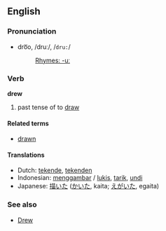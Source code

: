 ==English==

=== Pronunciation ===
*dro͞o, /druː/, /<tt>dru:</tt>/
*:[[Rhymes:English:-uː|Rhymes: -uː]]

===Verb===
'''drew'''

# past tense of to [[draw]]

====Related terms====
*[[drawn]]

====Translations====
*Dutch: [[tekende]], [[tekenden]]
*Indonesian: [[gambar|menggambar]] / [[lukis]], [[tarik]], [[undi]]
*Japanese: [[描いた]] ([[かいた]], kaita; [[えがいた]], egaita)

===See also===
*[[Drew]]
